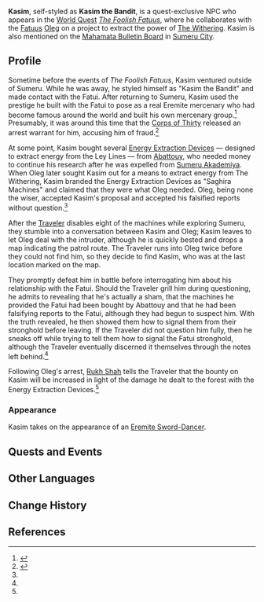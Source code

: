 {{Character Infobox
|type             = Quest NPC
|image            = NPC Kasim.png
|region           = Sumeru
|location         = Sumeru
|affiliation      = The Eremites
|title            = The Legendary Bandit?

|voiceEN          = 
|voiceCN          = 
|voiceJP          = 
|dialoguereward   = 
}}
'''Kasim''', self-styled as '''Kasim the Bandit''', is a quest-exclusive NPC who appears in the [[World Quest]] ''[[The Foolish Fatuus]]'', where he collaborates with the [[Fatuus]] [[Oleg]] on a project to extract the power of [[The Withering]]. Kasim is also mentioned on the [[Mahamata Bulletin Board]] in [[Sumeru City]].

==Profile==
Sometime before the events of ''The Foolish Fatuus'', Kasim ventured outside of Sumeru. While he was away, he styled himself as "Kasim the Bandit" and made contact with the Fatui. After returning to Sumeru, Kasim used the prestige he built with the Fatui to pose as a real Eremite mercenary who had become famous around the world and built his own mercenary group.<ref name="TFF">{{Ref/Quest|The Foolish Fatuus}}</ref> Presumably, it was around this time that the [[Corps of Thirty]] released an arrest warrant for him, accusing him of fraud.<ref>{{Ref/BB|Mahamata Bulletin Board|Arrest Warrant: Kasim}}</ref>

At some point, Kasim bought several [[Energy Extraction Device]]s &mdash; designed to extract energy from the Ley Lines &mdash; from [[Abattouy]], who needed money to continue his research after he was expelled from [[Sumeru Akademiya]]. When Oleg later sought Kasim out for a means to extract energy from The Withering, Kasim branded the Energy Extraction Devices as "Saghira Machines" and claimed that they were what Oleg needed. Oleg, being none the wiser, accepted Kasim's proposal and accepted his falsified reports without question.<ref name="TFF" />

After the [[Traveler]] disables eight of the machines while exploring Sumeru, they stumble into a conversation between Kasim and Oleg; Kasim leaves to let Oleg deal with the intruder, although he is quickly bested and drops a map indicating the patrol route. The Traveler runs into Oleg twice before they could not find him, so they decide to find Kasim, who was at the last location marked on the map.

They promptly defeat him in battle before interrogating him about his relationship with the Fatui. Should the Traveler grill him during questioning, he admits to revealing that he's actually a sham, that the machines he provided the Fatui had been bought by Abattouy and that he had been falsifying reports to the Fatui, although they had begun to suspect him. With the truth revealed, he then showed them how to signal them from their stronghold before leaving. If the Traveler did not question him fully, then he sneaks off while trying to tell them how to signal the Fatui stronghold, although the Traveler eventually discerned it themselves through the notes left behind.<ref name="TFF" />

Following Oleg's arrest, [[Rukh Shah]] tells the Traveler that the bounty on Kasim will be increased in light of the damage he dealt to the forest with the Energy Extraction Devices.<ref name="TFF" />

===Appearance===
Kasim takes on the appearance of an [[Eremite Sword-Dancer]].

==Quests and Events==
{{Quests and Events}}

==Other Languages==
{{Other Languages
|default_hidden = 1
|en      = Kasim
|zhs     = 卡西姆
|zhs_rm  = Kǎxīmǔ
|zht     = 凱西姆
|zht_rm  = Kǎxīmǔ
|ja      = カシム
|ja_rm   = Kashimu
|ko      = 카심
|es      = Kasim
|fr      = Kasim
|ru      = Касим
|th      = Kasim
|vi      = Kasim
|de      = Kasim
|id      = Kasim
|pt      = Kasim
|tr      = Kasim
|it      = Kasim
}}

==Change History==
{{Change History|3.0}}

==References==
{{Reflist}}